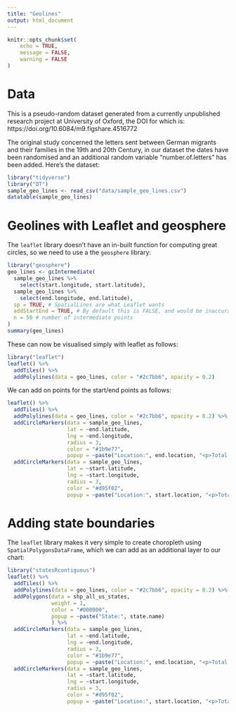 ```yaml
---
title: "Geolines"
output: html_document
---
```


```r
knitr::opts_chunk$set(
	echo = TRUE,
	message = FALSE,
	warning = FALSE
)
```

# Data

This is a pseudo-random dataset generated from a currently unpublished research project at University of Oxford, the DOI for which is: https://doi.org/10.6084/m9.figshare.4516772

The original study concerned the letters sent between German migrants and their families in the 19th and 20th Century, in our dataset the dates have been randomised and an additional random variable "number.of.letters" has been added. Here's the dataset:

```r
library("tidyverse")
library("DT")
sample_geo_lines <- read_csv("data/sample_geo_lines.csv")
datatable(sample_geo_lines)
```

# Geolines with Leaflet and geosphere

The `leaflet` library doesn't have an in-built function for computing great circles, so we need to use a the `geosphere` library:

```r
library("geosphere")
geo_lines <- gcIntermediate(
  sample_geo_lines %>%
    select(start.longitude, start.latitude),
  sample_geo_lines %>%
    select(end.longitude, end.latitude),
  sp = TRUE, # SpatialLines are what Leaflet wants
  addStartEnd = TRUE, # By default this is FALSE, and would be inaccurate
  n = 50 # number of intermediate points
)
summary(geo_lines)
```

These can now be visualised simply with leaflet as follows:

```r
library("leaflet")
leaflet() %>%
  addTiles() %>%
  addPolylines(data = geo_lines, color = "#2c7bb6", opacity = 0.2)
```

We can add on points for the start/end points as follows:

```r
leaflet() %>%
  addTiles() %>%
  addPolylines(data = geo_lines, color = "#2c7bb6", opacity = 0.2) %>%
  addCircleMarkers(data = sample_geo_lines, 
                   lat = ~end.latitude, 
                   lng = ~end.longitude,
                   radius = 3,
                   color = "#1b9e77",
                   popup = ~paste("Location:", end.location, "<p>Total Items Received:", items.received)) %>%
  addCircleMarkers(data = sample_geo_lines, 
                   lat = ~start.latitude, 
                   lng = ~start.longitude,
                   radius = 3,
                   color = "#d95f02",
                   popup = ~paste("Location:", start.location, "<p>Total Items Sent:", items.send))
```

# Adding state boundaries

The `leaflet` library makes it very simple to create choropleth using `SpatialPolygonsDataFrame`, which we can add as an additional layer to our chart:

```r
library("statesRcontiguous")
leaflet() %>%
  addTiles() %>%
  addPolylines(data = geo_lines, color = "#2c7bb6", opacity = 0.2) %>%
  addPolygons(data = shp_all_us_states,
              weight = 1,
              color = "#000000",
              popup = ~paste("State:", state.name)
              ) %>%
  addCircleMarkers(data = sample_geo_lines, 
                   lat = ~end.latitude, 
                   lng = ~end.longitude,
                   radius = 3,
                   color = "#1b9e77",
                   popup = ~paste("Location:", end.location, "<p>Total Items Received:", items.received)) %>%
  addCircleMarkers(data = sample_geo_lines, 
                   lat = ~start.latitude, 
                   lng = ~start.longitude,
                   radius = 3,
                   color = "#d95f02",
                   popup = ~paste("Location:", start.location, "<p>Total Items Sent:", items.send))
```

